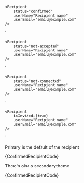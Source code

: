 
    <Recipient
        status="confirmed"
        userName="Recipient name"
        userEmail="email@example.com"
    />
`

    <Recipient
        status="not-accepted"
        userName="Recipient name"
        userEmail="email@example.com"
    />
`

    <Recipient
        status="not-connected"
        userName="Recipient name"
        userEmail="email@example.com"
    />
`

    <Recipient
        isInvited={true}
        userName="Recipient name"
        userEmail="email@example.com"
    />
`

<Section
	title="Primary"
	contained={true}
	border={true}
	style={{ paddingRight: 0, paddingLeft: 0 }}
>
	<p>Primary is the default of the recipient</p>
	<Preview wrapper={true}>
		<Recipient
			appearance="primary"
			userName="Recipient name"
			userEmail="email@example.com"
		/>
	</Preview>
	<Snippet language="js">{ConfirmedRecipientCode}</Snippet>
</Section>

<Section
	title="Secondary"
	contained={true}
	border={true}
	style={{ paddingRight: 0, paddingLeft: 0 }}
>
	<p>There's also a secondary theme</p>
	<Preview wrapper={true}>
		<Recipient
			appearance="secondary"
			userName="Recipient name"
			userEmail="email@example.com"
		/>
	</Preview>
	<Snippet language="js">{ConfirmedRecipientCode}</Snippet>
</Section>
